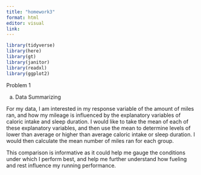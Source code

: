 ```yaml
---
title: "homework3"
format: html
editor: visual
link:
---
```


```r
library(tidyverse)
library(here)
library(gt)
library(janitor)
library(readxl)
library(ggplot2)
```

Problem 1

(a) Data Summarizing

For my data, I am interested in my response variable of the amount of miles ran, and how my mileage is influenced by the explanatory variables of caloric intake and sleep duration. I would like to take the mean of each of these explanatory variables, and then use the mean to determine levels of lower than average or higher than average caloric intake or sleep duration. I would then calculate the mean number of miles ran for each group.

This comparison is informative as it could help me gauge the conditions under which I perform best, and help me further understand how fueling and rest influence my running performance.